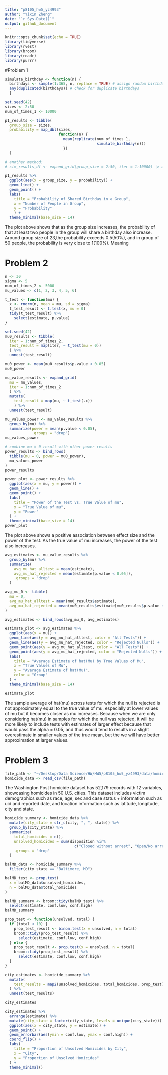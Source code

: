 ```yaml
---
title: "p8105_hw5_yz4993"
author: "Yixin Zheng"
date: "`r Sys.Date()`"
output: github_document
---
```


```r
knitr::opts_chunk$set(echo = TRUE)
library(tidyverse)
library(rvest)
library(broom)
library(readr)
library(purrr)
```

#Problem 1
```r
simulate_birthday <- function(n) {
  birthdays <- sample(1:365, n, replace = TRUE) # assign random birthdays
  any(duplicated(birthdays)) # check for duplicate birthdays
  }
```

```r
set.seed(42)
sizes <- 2:50
num_of_times_1 <- 10000
```

```r
p1_results <- tibble(
  group_size = sizes,
  probability = map_dbl(sizes, 
                        function(n) {
                          mean(replicate(num_of_times_1,
                                         simulate_birthday(n)))
                          })
  )

# another method:
# sim_results_df <- expand_grid(group_size = 2:50, iter = 1:10000) |> mutate(has_shared_birthday = map_lgl(group_size, simulate_birthday)) |> group_by(group_size) |> summarize(probability = mean(has_shared_birthday), .groups = "drop")
```

```r
p1_results %>%
  ggplot(aes(x = group_size, y = probability)) +
  geom_line() +
  geom_point() +
  labs(
    title = "Probability of Shared Birthday in a Group",
    x = "Number of People in Group",
    y = "Probability"
    ) +
  theme_minimal(base_size = 14)
```

The plot above shows that as the group size increases, the probability of that at least two people in the group will share a birthday also increase. Around group size of 23,the probability exceeds 0.5(50%), and in group of 50 people, the probability is very close to 1(100%). Meaning

# Problem 2
```r
n <- 30
sigma <- 5
num_of_times_2 <- 5000
mu_values <- c(1, 2, 3, 4, 5, 6)
```

```r
t_test <- function(mu) {
  x <- rnorm(n, mean = mu, sd = sigma)
  t_test_result <- t.test(x, mu = 0)
  tidy(t_test_result) %>% 
    select(estimate, p.value)
}
```

```r
set.seed(42)
mu0_results <- tibble(
  iter = 1:num_of_times_2,
  test_result = map(iter, ~ t_test(mu = 0))
  ) %>%
  unnest(test_result)
```

```r
mu0_power <- mean(mu0_results$p.value < 0.05)
mu0_power
```


```r
mu_value_results <- expand_grid(
  mu = mu_values,
  iter = 1:num_of_times_2
  ) %>%
  mutate(
    test_result = map(mu, ~ t_test(.x))
    ) %>%
  unnest(test_result)
```

```r
mu_values_power <- mu_value_results %>%
  group_by(mu) %>%
  summarize(power = mean(p.value < 0.05), 
            .groups = "drop")
mu_values_power

# combine mu = 0 result with other power results
power_results <- bind_rows(
  tibble(mu = 0, power = mu0_power),
  mu_values_power
)
power_results
```

```r
power_plot <- power_results %>%
  ggplot(aes(x = mu, y = power)) +
  geom_line() +
  geom_point() +
  labs(
    title = "Power of the Test vs. True Value of mu",
    x = "True Value of mu",
    y = "Power"
  ) +
  theme_minimal(base_size = 14)
power_plot
```
The plot above shows a positive association between effect size and the power of the test. As the true value of mu increases, the power of the test also increases.

```r
avg_estimates <- mu_value_results %>%
  group_by(mu) %>%
  summarize(
    avg_mu_hat_alltest = mean(estimate),
    avg_mu_hat_rejected = mean(estimate[p.value < 0.05]),
    .groups = "drop"
  )

avg_mu_0 <- tibble(
  mu = 0,
  avg_mu_hat_alltest = mean(mu0_results$estimate),
  avg_mu_hat_rejected = mean(mu0_results$estimate[mu0_results$p.value < 0.05])
)

avg_estimates <- bind_rows(avg_mu_0, avg_estimates)
```

```r
estimate_plot <- avg_estimates %>%
  ggplot(aes(x = mu)) +
  geom_line(aes(y = avg_mu_hat_alltest, color = "All Tests")) +
  geom_line(aes(y = avg_mu_hat_rejected, color = "Rejected Nulls")) +
  geom_point(aes(y = avg_mu_hat_alltest, color = "All Tests")) +
  geom_point(aes(y = avg_mu_hat_rejected, color = "Rejected Nulls")) +
  labs(
    title = "Average Estimate of hat(Mu) by True Values of Mu",
    x = "True Values of Mu",
    y = "Average Estimate of hat(Mu)",
    color = "Group"
  ) +
  theme_minimal(base_size = 14)

estimate_plot
```

The sample average of hat(mu) across tests for which the null is rejected is not approximately equal to the true value of mu, especially at lower values of mu but it becomes closer as mu increases.
Because when we are only considering hat(mu) in samples for which the null was rejected, it will be more likely to include tests with estimates of larger effect because that would pass the alpha = 0.05, and thus would tend to results in a slight overestimate in smaller values of the true mean, but the we will have better approximation at larger values.

# Problem 3
```r
file_path <- "~/Desktop/Data Science/HW/HW5/p8105_hw5_yz4993/data/homicide-data.csv"
homicide_data <- read_csv(file_path)
```

The Washington Post homicide dataset has 52,179 records with 12 variables, showcasing homicides in 50 U.S. cities. This dataset includes victim demographics such as race, age, sex and case status + information such as uid and reported date, and location information such as latitude, longitude, city and state. 

```r
homicide_summary <- homicide_data %>%
  mutate(city_state = str_c(city, ", ", state)) %>%
  group_by(city_state) %>%
  summarize(
    total_homicides = n(),
    unsolved_homicides = sum(disposition %in% 
                               c("Closed without arrest", "Open/No arrest")),
    .groups = "drop"
  )
```

```r
balMD_data <- homicide_summary %>%
  filter(city_state == "Baltimore, MD")

balMD_test <- prop.test(
  x = balMD_data$unsolved_homicides,
  n = balMD_data$total_homicides
)

balMD_summary <- broom::tidy(balMD_test) %>%
  select(estimate, conf.low, conf.high)
balMD_summary
```

```r
prop_test <- function(unsolved, total) {
  if (total < 10) { 
    prop_test_result <- binom.test(x = unsolved, n = total)
    broom::tidy(prop_test_result) %>%
      select(estimate, conf.low, conf.high)
  } else {
    prop_test_result <- prop.test(x = unsolved, n = total)
    broom::tidy(prop_test_result) %>%
      select(estimate, conf.low, conf.high)
  }
}

city_estimates <- homicide_summary %>%
  mutate(
    test_results = map2(unsolved_homicides, total_homicides, prop_test)
  ) %>%
  unnest(test_results)

city_estimates
```

```r
city_estimates %>%
  arrange(estimate) %>%
  mutate(city_state = factor(city_state, levels = unique(city_state))) %>%
  ggplot(aes(x = city_state, y = estimate)) +
  geom_point() +
  geom_errorbar(aes(ymin = conf.low, ymax = conf.high)) +
  coord_flip() +
  labs(
    title = "Proportion of Unsolved Homicides by City",
    x = "City",
    y = "Proportion of Unsolved Homicides"
  ) +
  theme_minimal()
```